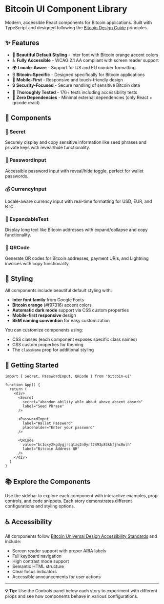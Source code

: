 
<Meta title="Bitcoin UI/Introduction" />

# Bitcoin UI Component Library

Modern, accessible React components for Bitcoin applications. Built with TypeScript and designed following the [Bitcoin Design Guide](https://bitcoin.design/guide/) principles.

## ✨ Features

- 🎨 **Beautiful Default Styling** - Inter font with Bitcoin orange accent colors
- ♿ **Fully Accessible** - WCAG 2.1 AA compliant with screen reader support
- 🌍 **Locale-Aware** - Support for US and EU number formatting
- ₿ **Bitcoin-Specific** - Designed specifically for Bitcoin applications
- 📱 **Mobile-First** - Responsive and touch-friendly design
- 🔒 **Security-Focused** - Secure handling of sensitive Bitcoin data
- 🧪 **Thoroughly Tested** - 176+ tests including accessibility tests
- 🎯 **Zero Dependencies** - Minimal external dependencies (only React + qrcode.react)

## 🧩 Components

### 🔐 Secret
Securely display and copy sensitive information like seed phrases and private keys with reveal/hide functionality.

### 🔑 PasswordInput
Accessible password input with reveal/hide toggle, perfect for wallet passwords.

### 💰 CurrencyInput
Locale-aware currency input with real-time formatting for USD, EUR, and BTC.

### 📄 ExpandableText
Display long text like Bitcoin addresses with expand/collapse and copy functionality.

### 📱 QRCode
Generate QR codes for Bitcoin addresses, payment URIs, and Lightning invoices with copy functionality.

## 🎨 Styling

All components include beautiful default styling with:
- **Inter font family** from Google Fonts
- **Bitcoin orange** (#f97316) accent colors
- **Automatic dark mode** support via CSS custom properties
- **Mobile-first responsive** design
- **BEM naming convention** for easy customization

You can customize components using:
- CSS classes (each component exposes specific class names)
- CSS custom properties for theming
- The `className` prop for additional styling

## 🚀 Getting Started

```tsx
import { Secret, PasswordInput, QRCode } from 'bitcoin-ui'

function App() {
  return (
    <div>
      <Secret 
        secret="abandon ability able about above absent absorb"
        label="Seed Phrase"
      />
      
      <PasswordInput
        label="Wallet Password"
        placeholder="Enter your password"
      />
      
      <QRCode
        value="bc1qxy2kgdygjrsqtzq2n0yrf2493p83kkfjhx0wlh"
        label="Bitcoin Address QR"
      />
    </div>
  )
}
```

## 📚 Explore the Components

Use the sidebar to explore each component with interactive examples, prop controls, and code snippets. Each story demonstrates different configurations and styling options.

## ♿ Accessibility

All components follow [Bitcoin Universal Design Accessibility Standards](https://jason-me.github.io/bitcoin-universal-design/) and include:

- Screen reader support with proper ARIA labels
- Full keyboard navigation
- High contrast mode support
- Semantic HTML structure
- Clear focus indicators
- Accessible announcements for user actions

---

**💡 Tip:** Use the Controls panel below each story to experiment with different props and see how components behave in various configurations. 
